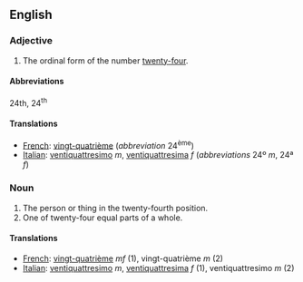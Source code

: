 ==English==

===Adjective===

# The ordinal form of the number [[twenty-four]].

====Abbreviations====
24th, 24<sup>th</sup>

====Translations====

*[[French]]: [[vingt-quatrième]] (''abbreviation'' 24<sup>ème</sup>)
*[[Italian]]: [[ventiquattresimo]] ''m'', [[ventiquattresima]] ''f'' (''abbreviations'' 24º ''m'', 24ª ''f'')

===Noun===

#The person or thing in the twenty-fourth position.
#One of twenty-four equal parts of a whole.

====Translations====

*[[French]]: [[vingt-quatrième]] ''mf'' (1), vingt-quatrième ''m'' (2)
*[[Italian]]: [[ventiquattresimo]] ''m'', [[ventiquattresima]] ''f'' (1), ventiquattresimo ''m'' (2)